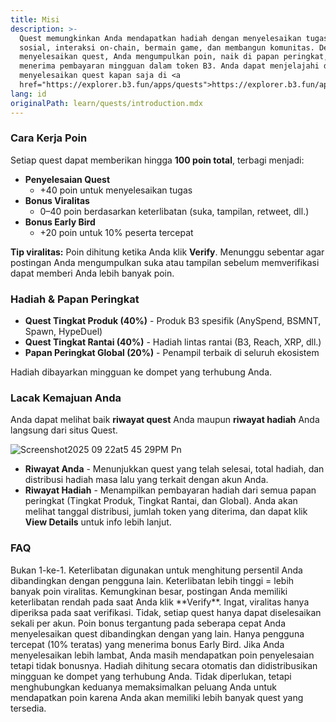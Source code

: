 ```yaml
---
title: Misi
description: >-
  Quest memungkinkan Anda mendapatkan hadiah dengan menyelesaikan tugas di media
  sosial, interaksi on-chain, bermain game, dan membangun komunitas. Dengan
  menyelesaikan quest, Anda mengumpulkan poin, naik di papan peringkat, dan
  menerima pembayaran mingguan dalam token B3. Anda dapat menjelajahi dan
  menyelesaikan quest kapan saja di <a
  href="https://explorer.b3.fun/apps/quests">https://explorer.b3.fun/apps/quests</a>.
lang: id
originalPath: learn/quests/introduction.mdx
---
```

### **Cara Kerja Poin**

Setiap quest dapat memberikan hingga **100 poin total**, terbagi menjadi:

- **Penyelesaian Quest**
  - \+40 poin untuk menyelesaikan tugas
- **Bonus Viralitas**
  - 0–40 poin berdasarkan keterlibatan (suka, tampilan, retweet, dll.)
- **Bonus Early Bird**
  - \+20 poin untuk 10% peserta tercepat

**Tip viralitas:** Poin dihitung ketika Anda klik **Verify**. Menunggu sebentar agar postingan Anda mengumpulkan suka atau tampilan sebelum memverifikasi dapat memberi Anda lebih banyak poin.

### Hadiah & Papan Peringkat

- **Quest Tingkat Produk (40%)** - Produk B3 spesifik (AnySpend, BSMNT, Spawn, HypeDuel)
- **Quest Tingkat Rantai (40%)** - Hadiah lintas rantai (B3, Reach, XRP, dll.)
- **Papan Peringkat Global (20%)** - Penampil terbaik di seluruh ekosistem

Hadiah dibayarkan mingguan ke dompet yang terhubung Anda.

### Lacak Kemajuan Anda

Anda dapat melihat baik **riwayat quest** Anda maupun **riwayat hadiah** Anda langsung dari situs Quest.

![Screenshot2025 09 22at5 45 29PM Pn](/docs/images/Screenshot2025-09-22at5.45.29PM.png)

- **Riwayat Anda** - Menunjukkan quest yang telah selesai, total hadiah, dan distribusi hadiah masa lalu yang terkait dengan akun Anda.
- **Riwayat Hadiah** - Menampilkan pembayaran hadiah dari semua papan peringkat (Tingkat Produk, Tingkat Rantai, dan Global). Anda akan melihat tanggal distribusi, jumlah token yang diterima, dan dapat klik **View Details** untuk info lebih lanjut.

### FAQ

<Accordion title="Apakah saya mendapatkan poin untuk setiap suka/tampilan/retweet?">
  Bukan 1-ke-1. Keterlibatan digunakan untuk menghitung persentil Anda dibandingkan dengan pengguna lain. Keterlibatan lebih tinggi = lebih banyak poin viralitas.
</Accordion>

<Accordion title="Mengapa saya tidak mendapatkan poin viralitas?">
  Kemungkinan besar, postingan Anda memiliki keterlibatan rendah pada saat Anda klik **Verify**. Ingat, viralitas hanya diperiksa pada saat verifikasi.
</Accordion>

<Accordion title="Apakah saya dapat mengulang quest?">
  Tidak, setiap quest hanya dapat diselesaikan sekali per akun.
</Accordion>

<Accordion title="Mengapa saya tidak mendapatkan poin bonus?">
  Poin bonus tergantung pada seberapa cepat Anda menyelesaikan quest dibandingkan dengan yang lain. Hanya pengguna tercepat (10% teratas) yang menerima bonus Early Bird. Jika Anda menyelesaikan lebih lambat, Anda masih mendapatkan poin penyelesaian tetapi tidak bonusnya.
</Accordion>

<Accordion title="Kapan hadiah muncul?">
  Hadiah dihitung secara otomatis dan didistribusikan mingguan ke dompet yang terhubung Anda.
</Accordion>

<Accordion title="Apakah saya perlu menghubungkan X dan Farcaster?">
  Tidak diperlukan, tetapi menghubungkan keduanya memaksimalkan peluang Anda untuk mendapatkan poin karena Anda akan memiliki lebih banyak quest yang tersedia.
</Accordion>
